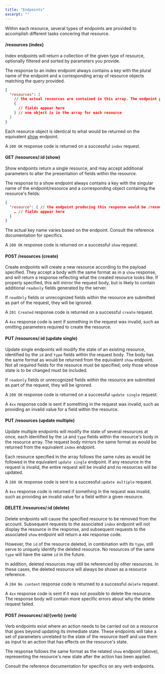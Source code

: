 ```yaml
---
title: "Endpoints"
excerpt: ""
---
```

Within each resource, several types of endpoints are provided to accomplish different tasks concering that resource.

#### /resources (index)

Index endpoints will return a collection of the given type of resource, optionally <Link to="/docs/rest-api-v2/filtering/">filtered</Link> and <Link to="/docs/rest-api-v2/sorting/">sorted</Link> by parameters you provide.

The response to an index endpoint always contains a key with the plural name of the endpoint and a corresponding array of resource objects matching the query provided.

```json
{
  "resources": [
    // the actual resources are contained in this array. The endpoint producing this response would be /resources
    {
      // fields appear here
    } // one object is in the array for each resource
  ]
}
```

Each resource object is identical to what would be returned on the equivalent [show](#resourcesid-show) endpoint.

A `200 OK` response code is returned on a successful `index` request.

#### GET /resources/:id (show)

Show endpoints return a single resource, and may accept additional parameters to alter the presentation of fields within the resource.

The response to a show endpoint always contains a key with the singular name of the endpoint/resource and a corresponding object containing the resource's fields:

```json
{
  "resource": { // the endpoint producing this response would be /resources/:id
    … // fields appear here
  }
}
```

The actual key name varies based on the endpoint. Consult the reference documentation for specifics.

A `200 OK` response code is returned on a successful `show` request.

#### POST /resources (create)

Create endpoints will create a new resource according to the payload specified. They accept a body with the same format as in a `show` response, and will return a response reflecting what the created resource looks like. If properly specified, this will mirror the request body, but is likely to contain additional `readonly` fields generated by the server.

If `readOnly` fields or unrecognized fields within the resource are submitted as part of the request, they will be ignored.

A `201 Created` response code is returned on a successful `create` request.

A `4xx` response code is sent if something in the request was invalid, such as omitting parameters required to create the resource.

#### PUT /resources/:id (update single)

Update single endpoints will modify the state of an existing resource, identified by the `id` and `type` fields within the request body. The body has the same format as would be returned from the equivalent `show` endpoint. Not all required fields for the resource must be specified; only those whose state is to be changed must be included.

If `readonly` fields or unrecognized fields within the resource are submitted as part of the request, they will be ignored.

A `200 OK` response code is returned on a successful `update single` request.

A `4xx` response code is sent if something in the request was invalid, such as providing an invalid value for a field within the resource.

#### PUT /resources (update multiple)

Update multiple endpoints will modify the state of several resources at once, each identified by the `id` and `type` fields within the resource's body in the resource array. The request body mirrors the same format as would be returned from the equivalent `index` endpoint.

Each resource specified in the array follows the same rules as would be followed in the equivalent `update single` endpoint. If any resource in the request is invalid, the entire request will be invalid and no resources will be updated.

A `200 OK` response code is sent to a successful `update multiple` request.

A `4xx` response code is returned if something in the request was invalid, such as providing an invalid value for a field within a given resource.

#### DELETE /resources/:id (delete)

Delete endpoints will cause the specified resource to be removed from the account. Subsequent requests to the associated `index` endpoint will not display the resource in the response, and subsequent requests to the associated `show` endpoint will return a `404` response code.

However, the `id` of the resource deleted, in combination with its `type`, still serve to uniquely identify the deleted resource. No resources of the same `type` will have the same `id` in the future.

In addition, deleted resources may still be referenced by other resources. In these cases, the deleted resource will always be shown as a <Link to="/docs/rest-api-v2/references/">resource reference</Link>.

A `204 No content` response code is returned to a successful `delete` request.

A `4xx` response code is sent if it was not possible to delete the resource. The response body will contain <Link to="/docs/rest-api-v2/errors/">more specific errors</Link> about why the delete request failed.

#### POST /resources/:id/{verb} (verb)

Verb endpoints exist where an action needs to be carried out on a resource that goes beyond updating its immediate state. These endpoints will take a set of parameters unrelated to the state of the resource itself and use them as input to an action that has effects on the resource's state.

The response follows the same format as the related `show` endpoint (above), representing the resource's new state after the action has been applied.

Consult the reference documentation for specifics on any verb endpoints.
